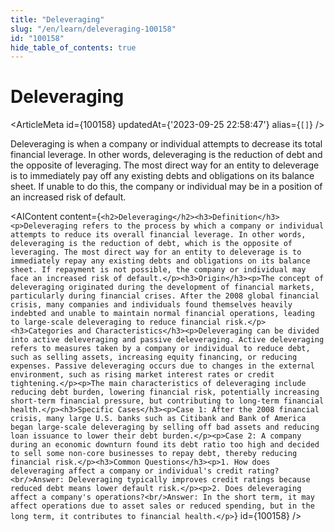 ```yaml
---
title: "Deleveraging"
slug: "/en/learn/deleveraging-100158"
id: "100158"
hide_table_of_contents: true
---
```



# Deleveraging

<ArticleMeta id={100158} updatedAt={'2023-09-25 22:58:47'} alias={`[]`} />
<div className='border-solid border-b border-t-0 my-4 border-[var(--ifm-color-gray-300)]' />

Deleveraging is when a company or individual attempts to decrease its total financial leverage. In other words, deleveraging is the reduction of debt and the opposite of leveraging. The most direct way for an entity to deleverage is to immediately pay off any existing debts and obligations on its balance sheet. If unable to do this, the company or individual may be in a position of an increased risk of default.

<AIContent content={`<h2>Deleveraging</h2><h3>Definition</h3><p>Deleveraging refers to the process by which a company or individual attempts to reduce its overall financial leverage. In other words, deleveraging is the reduction of debt, which is the opposite of leveraging. The most direct way for an entity to deleverage is to immediately repay any existing debts and obligations on its balance sheet. If repayment is not possible, the company or individual may face an increased risk of default.</p><h3>Origin</h3><p>The concept of deleveraging originated during the development of financial markets, particularly during financial crises. After the 2008 global financial crisis, many companies and individuals found themselves heavily indebted and unable to maintain normal financial operations, leading to large-scale deleveraging to reduce financial risk.</p><h3>Categories and Characteristics</h3><p>Deleveraging can be divided into active deleveraging and passive deleveraging. Active deleveraging refers to measures taken by a company or individual to reduce debt, such as selling assets, increasing equity financing, or reducing expenses. Passive deleveraging occurs due to changes in the external environment, such as rising market interest rates or credit tightening.</p><p>The main characteristics of deleveraging include reducing debt burden, lowering financial risk, potentially increasing short-term financial pressure, but contributing to long-term financial health.</p><h3>Specific Cases</h3><p>Case 1: After the 2008 financial crisis, many large U.S. banks such as Citibank and Bank of America began large-scale deleveraging by selling off bad assets and reducing loan issuance to lower their debt burden.</p><p>Case 2: A company during an economic downturn found its debt ratio too high and decided to sell some non-core businesses to repay debt, thereby reducing financial risk.</p><h3>Common Questions</h3><p>1. How does deleveraging affect a company or individual's credit rating?<br/>Answer: Deleveraging typically improves credit ratings because reduced debt means lower default risk.</p><p>2. Does deleveraging affect a company's operations?<br/>Answer: In the short term, it may affect operations due to asset sales or reduced spending, but in the long term, it contributes to financial health.</p>`} id={100158} />
